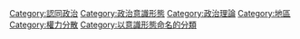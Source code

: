 {{Catmore}}
[[Category:認同政治|Category:認同政治]]
[[Category:政治意識形態|Category:政治意識形態]]
[[Category:政治理論|Category:政治理論]]
[[Category:地區|Category:地區]]
[[Category:權力分散|Category:權力分散]]
[[Category:以意識形態命名的分類|Category:以意識形態命名的分類]]
